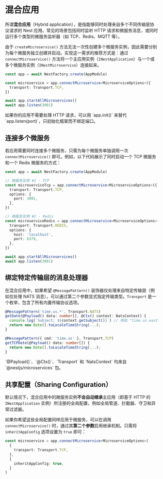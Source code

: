 # 混合应用

所谓**混合应用**（Hybrid application），是指能够同时处理来自多个不同传输层协议请求的 Nest 应用。常见的场景包括同时监听 HTTP 请求和微服务消息，或同时运行多个类型的微服务监听器（如 TCP、Redis、MQTT 等）。

由于 `createMicroservice()` 方法无法一次性创建多个微服务实例，因此需要分别为每个微服务独立创建并启动。实现这一需求的推荐方式是：通过 `connectMicroservice()` 方法将一个主应用实例（`INestApplication`）与一个或多个微服务实例（`INestMicroservice`）连接起来。

```ts
const app = await NestFactory.create(AppModule)

const microservice = app.connectMicroservice<MicroserviceOptions>({
  transport: Transport.TCP,
})

await app.startAllMicroservices()
await app.listen(3001)
```

<CalloutInfo>
  如果你的应用不需要处理 HTTP 请求，可以用 `app.init()` 来替代
  `app.listen(port)`，只初始化框架而不绑定端口。
</CalloutInfo>

## 连接多个微服务

若应用需要同时连接多个微服务，只需为每个微服务单独调用一次 `connectMicroservice()` 即可。例如，以下代码展示了同时启动一个 TCP 微服务和一个 Redis 微服务的方式：

```ts
const app = await NestFactory.create(AppModule)

// 微服务实例 #1 - TCP
const microserviceTcp = app.connectMicroservice<MicroserviceOptions>({
  transport: Transport.TCP,
  options: {
    port: 3001,
  },
})

// 微服务实例 #2 - Redis
const microserviceRedis = app.connectMicroservice<MicroserviceOptions>({
  transport: Transport.REDIS,
  options: {
    host: 'localhost',
    port: 6379,
  },
})

await app.startAllMicroservices()
await app.listen(3001)
```

## 绑定特定传输层的消息处理器

在混合应用中，如果希望 `@MessagePattern()` 装饰器仅处理来自特定传输层（例如仅处理 NATS 消息），可以通过第二个参数显式指定传输类型。`Transport` 是一个枚举，包含了所有内置传输协议选项。

```ts
@MessagePattern('time.us.*', Transport.NATS)
getDate(@Payload() data: number[], @Ctx() context: NatsContext) {
  console.log(`Subject: ${context.getSubject()}`) // 例如 "time.us.east"
  return new Date().toLocaleTimeString(...);
}

@MessagePattern({ cmd: 'time.us' }, Transport.TCP)
getTCPDate(@Payload() data: number[]) {
  return new Date().toLocaleTimeString(...);
}
```

<CalloutInfo>
  `@Payload()`、`@Ctx()`、`Transport` 和 `NatsContext` 均来自
  `@nestjs/microservices` 包。
</CalloutInfo>

## 共享配置（Sharing Configuration）

默认情况下，混合应用中的微服务实例**不会自动继承**主应用（即基于 HTTP 的 `INestApplication` 实例）所注册的全局配置，例如全局管道、拦截器、守卫和异常过滤器。

如果你希望这些全局配置同样应用于微服务，可以在调用 `connectMicroservice()` 时，通过其**第二个参数**启用继承机制。只需将 `inheritAppConfig` 选项设置为 `true` 即可：

```ts
const microservice = app.connectMicroservice<MicroserviceOptions>(
  {
    transport: Transport.TCP,
  },
  {
    inheritAppConfig: true,
  }
)
```
